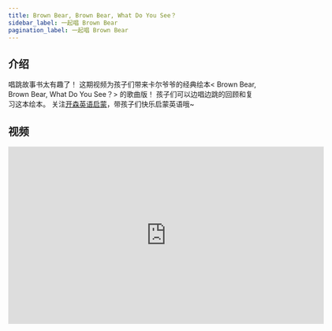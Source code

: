```yaml
---
title: Brown Bear, Brown Bear, What Do You See？
sidebar_label: 一起唱 Brown Bear
pagination_label: 一起唱 Brown Bear
---
```


## 介绍

唱跳故事书太有趣了！
这期视频为孩子们带来卡尔爷爷的经典绘本< Brown Bear, Brown Bear, What Do You See？> 的歌曲版！
孩子们可以边唱边跳的回顾和复习这本绘本。
关注[开森英语启蒙](https://space.bilibili.com/20797715)，带孩子们快乐启蒙英语哦~

## 视频

<iframe
  src="https://player.bilibili.com/player.html?bvid=BV1Bh4y1p7en&cid=1&page=1"
  scrolling="no"
  border="0"
  frameborder="no"
  framespacing="0"
  allowfullscreen="true"
  width="640"
  height="360"
></iframe>
